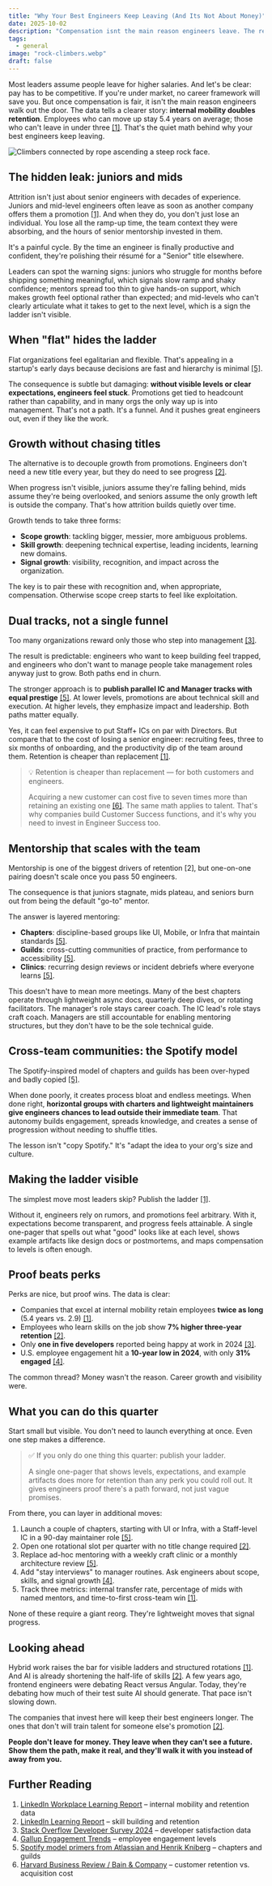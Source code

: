 ```yaml
---
title: "Why Your Best Engineers Keep Leaving (And Its Not About Money)"
date: 2025-10-02
description: "Compensation isnt the main reason engineers leave. The real driver is career growth, mobility, and visible ladders. Learn why retention hinges on clarity and ho"
tags:
  - general
image: "rock-climbers.webp"
draft: false
---
```


Most leaders assume people leave for higher salaries. And let's be clear: pay has to be competitive. If you're under market, no career framework will save you. But once compensation is fair, it isn't the main reason engineers walk out the door. The data tells a clearer story: **internal mobility doubles retention**. Employees who can move up stay 5.4 years on average; those who can't leave in under three [[1]](#further-reading). That's the quiet math behind why your best engineers keep leaving.

![Climbers connected by rope ascending a steep rock face.](rock-climbers.webp)

## The hidden leak: juniors and mids

Attrition isn't just about senior engineers with decades of experience. Juniors and mid-level engineers often leave as soon as another company offers them a promotion [[1]](#further-reading). And when they do, you don't just lose an individual. You lose all the ramp-up time, the team context they were absorbing, and the hours of senior mentorship invested in them.

It's a painful cycle. By the time an engineer is finally productive and confident, they're polishing their résumé for a "Senior" title elsewhere.

Leaders can spot the warning signs: juniors who struggle for months before shipping something meaningful, which signals slow ramp and shaky confidence; mentors spread too thin to give hands-on support, which makes growth feel optional rather than expected; and mid-levels who can't clearly articulate what it takes to get to the next level, which is a sign the ladder isn't visible.

## When "flat" hides the ladder

Flat organizations feel egalitarian and flexible. That's appealing in a startup's early days because decisions are fast and hierarchy is minimal [[5]](#further-reading).

The consequence is subtle but damaging: **without visible levels or clear expectations, engineers feel stuck**. Promotions get tied to headcount rather than capability, and in many orgs the only way up is into management. That's not a path. It's a funnel. And it pushes great engineers out, even if they like the work.

## Growth without chasing titles

The alternative is to decouple growth from promotions. Engineers don't need a new title every year, but they do need to see progress [[2]](#further-reading).

When progress isn't visible, juniors assume they're falling behind, mids assume they're being overlooked, and seniors assume the only growth left is outside the company. That's how attrition builds quietly over time.

Growth tends to take three forms:

- **Scope growth**: tackling bigger, messier, more ambiguous problems.
- **Skill growth**: deepening technical expertise, leading incidents, learning new domains.
- **Signal growth**: visibility, recognition, and impact across the organization.

The key is to pair these with recognition and, when appropriate, compensation. Otherwise scope creep starts to feel like exploitation.

## Dual tracks, not a single funnel

Too many organizations reward only those who step into management [[3]](#further-reading).

The result is predictable: engineers who want to keep building feel trapped, and engineers who don't want to manage people take management roles anyway just to grow. Both paths end in churn.

The stronger approach is to **publish parallel IC and Manager tracks with equal prestige** [[5]](#further-reading). At lower levels, promotions are about technical skill and execution. At higher levels, they emphasize impact and leadership. Both paths matter equally.

Yes, it can feel expensive to put Staff+ ICs on par with Directors. But compare that to the cost of losing a senior engineer: recruiting fees, three to six months of onboarding, and the productivity dip of the team around them. Retention is cheaper than replacement [[1]](#further-reading).

> 💡 Retention is cheaper than replacement — for both customers and engineers.
> 
> Acquiring a new customer can cost five to seven times more than retaining an existing one [[6]](#further-reading). The same math applies to talent. That's why companies build Customer Success functions, and it's why you need to invest in Engineer Success too.

## Mentorship that scales with the team

Mentorship is one of the biggest drivers of retention [2], but one-on-one pairing doesn't scale once you pass 50 engineers.

The consequence is that juniors stagnate, mids plateau, and seniors burn out from being the default "go-to" mentor.

The answer is layered mentoring:

- **Chapters**: discipline-based groups like UI, Mobile, or Infra that maintain standards [[5]](#further-reading).
- **Guilds**: cross-cutting communities of practice, from performance to accessibility [[5]](#further-reading).
- **Clinics**: recurring design reviews or incident debriefs where everyone learns [[5]](#further-reading).

This doesn't have to mean more meetings. Many of the best chapters operate through lightweight async docs, quarterly deep dives, or rotating facilitators. The manager's role stays career coach. The IC lead's role stays craft coach. Managers are still accountable for enabling mentoring structures, but they don't have to be the sole technical guide.

## Cross-team communities: the Spotify model

The Spotify-inspired model of chapters and guilds has been over-hyped and badly copied [[5]](#further-reading).

When done poorly, it creates process bloat and endless meetings. When done right, **horizontal groups with charters and lightweight maintainers give engineers chances to lead outside their immediate team**. That autonomy builds engagement, spreads knowledge, and creates a sense of progression without needing to shuffle titles.

The lesson isn't "copy Spotify." It's "adapt the idea to your org's size and culture.

## Making the ladder visible

The simplest move most leaders skip? Publish the ladder [[1]](#further-reading).

Without it, engineers rely on rumors, and promotions feel arbitrary. With it, expectations become transparent, and progress feels attainable. A single one-pager that spells out what "good" looks like at each level, shows example artifacts like design docs or postmortems, and maps compensation to levels is often enough.

## Proof beats perks

Perks are nice, but proof wins. The data is clear:

- Companies that excel at internal mobility retain employees **twice as long** (5.4 years vs. 2.9) [[1]](#further-reading).
- Employees who learn skills on the job show **7% higher three-year retention** [[2]](#further-reading).
- Only **one in five developers** reported being happy at work in 2024 [[3]](#further-reading).
- U.S. employee engagement hit a **10-year low in 2024**, with only **31% engaged** [[4]](#further-reading).

The common thread? Money wasn't the reason. Career growth and visibility were.

## What you can do this quarter

Start small but visible. You don't need to launch everything at once. Even one step makes a difference.

> ✅ If you only do one thing this quarter: publish your ladder.
> 
> A single one-pager that shows levels, expectations, and example artifacts does more for retention than any perk you could roll out. It gives engineers proof there's a path forward, not just vague promises.

From there, you can layer in additional moves:

1. Launch a couple of chapters, starting with UI or Infra, with a Staff-level IC in a 90-day maintainer role [[5]](#further-reading).
2. Open one rotational slot per quarter with no title change required [[2]](#further-reading).
3. Replace ad-hoc mentoring with a weekly craft clinic or a monthly architecture review [[5]](#further-reading).
4. Add "stay interviews" to manager routines. Ask engineers about scope, skills, and signal growth [[4]](#further-reading).
5. Track three metrics: internal transfer rate, percentage of mids with named mentors, and time-to-first cross-team win [[1]](#further-reading).

None of these require a giant reorg. They're lightweight moves that signal progress.

## Looking ahead

Hybrid work raises the bar for visible ladders and structured rotations [[1]](#further-reading). And AI is already shortening the half-life of skills [[2]](#further-reading). A few years ago, frontend engineers were debating React versus Angular. Today, they're debating how much of their test suite AI should generate. That pace isn't slowing down.

The companies that invest here will keep their best engineers longer. The ones that don't will train talent for someone else's promotion [[2]](#further-reading).

**People don't leave for money. They leave when they can't see a future. Show them the path, make it real, and they'll walk it with you instead of away from you.**

## Further Reading

1. [LinkedIn Workplace Learning Report](https://learning.linkedin.com/resources/workplace-learning-report) – internal mobility and retention data
2. [LinkedIn Learning Report](https://learning.linkedin.com/resources/workplace-learning-report) – skill building and retention
3. [Stack Overflow Developer Survey 2024](https://survey.stackoverflow.co/2024/) – developer satisfaction data
4. [Gallup Engagement Trends](https://www.gallup.com/workplace/349484/state-of-the-global-workplace.aspx) – employee engagement levels
5. [Spotify model primers from Atlassian and Henrik Kniberg](https://www.atlassian.com/agile/agile-at-scale/spotify) – chapters and guilds
6. [Harvard Business Review / Bain & Company](https://hbr.org/2014/10/the-value-of-keeping-the-right-customers) – customer retention vs. acquisition cost